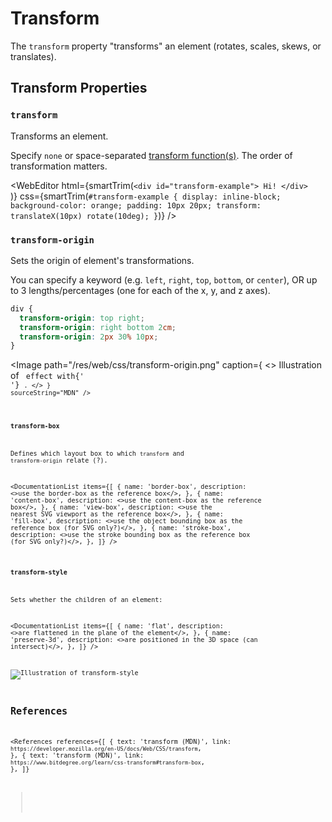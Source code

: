 
# Transform

The `transform` property "transforms" an element (rotates, scales, skews, or translates).

## Transform Properties

### `transform`

Transforms an element.

Specify `none` or space-separated [transform function(s)](/web/css/data-type/transform-function).
The order of transformation matters.

<WebEditor
  html={smartTrim(`
    <div id="transform-example">
      Hi!
    </div>    
  `)}
  css={smartTrim(`
    #transform-example {
      display: inline-block;
      background-color: orange;
      padding: 10px 20px;
      transform: translateX(10px) rotate(10deg);
    }
  `)}
/>

### `transform-origin`

Sets the origin of element's transformations.

You can specify a keyword (e.g. `left`, `right`, `top`, `bottom`, or `center`),
OR up to 3 lengths/percentages (one for each of the x, y, and z axes).

```css
div {
  transform-origin: top right;
  transform-origin: right bottom 2cm;
  transform-origin: 2px 30% 10px;
}
```

<Image
  path="/res/web/css/transform-origin.png"
  caption={
    <>
      Illustration of <Code str="transform-origin: 50px 50px" /> effect with{' '}
      <Code str="transform: rotate(30deg)" />.
    </>
  }
  sourceString="MDN"
/>

### `transform-box`

Defines which layout box to which `transform` and `transform-origin` relate (?).

<DocumentationList
  items={[
    {
      name: 'border-box',
      description: <>use the border-box as the reference box</>,
    },
    {
      name: 'content-box',
      description: <>use the content-box as the reference box</>,
    },
    {
      name: 'view-box',
      description: <>use the nearest SVG viewport as the reference box</>,
    },
    {
      name: 'fill-box',
      description: <>use the object bounding box as the reference box (for SVG only?)</>,
    },
    {
      name: 'stroke-box',
      description: <>use the stroke bounding box as the reference box (for SVG only?)</>,
    },
  ]}
/>

### `transform-style`

Sets whether the children of an element:

<DocumentationList
  items={[
    {
      name: 'flat',
      description: <>are flattened in the plane of the element</>,
    },
    {
      name: 'preserve-3d',
      description: <>are positioned in the 3D space (can intersect)</>,
    },
  ]}
/>

<Image
  path="/res/web/css/transform-style.png"
  alt="Illustration of transform-style"
  sourceString="MDN"
/>

## References

<References
  references={[
    {
      text: 'transform (MDN)',
      link: `https://developer.mozilla.org/en-US/docs/Web/CSS/transform`,
    },
    {
      text: 'transform (MDN)',
      link: `https://www.bitdegree.org/learn/css-transform#transform-box`,
    },
  ]}
></References>

